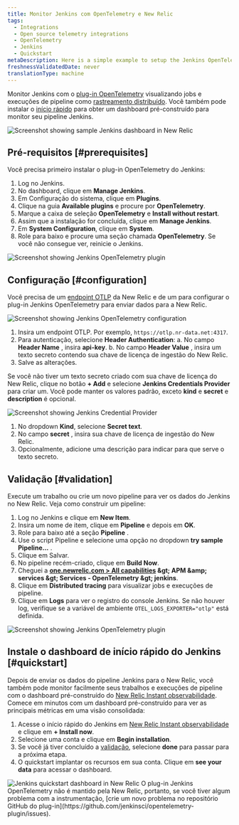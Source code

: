 ```yaml
---
title: Monitor Jenkins com OpenTelemetry e New Relic
tags:
  - Integrations
  - Open source telemetry integrations
  - OpenTelemetry
  - Jenkins
  - Quickstart
metaDescription: Here is a simple example to setup the Jenkins OpenTelemetry plugin to send data to New Relic.
freshnessValidatedDate: never
translationType: machine
---
```


Monitor Jenkins com o [plug-in OpenTelemetry](https://plugins.jenkins.io/opentelemetry) visualizando jobs e execuções de pipeline como [rastreamento distribuído](/docs/distributed-tracing/concepts/introduction-distributed-tracing). Você também pode instalar o [início rápido](https://newrelic.com/instant-observability/jenkins) para obter um dashboard pré-construído para monitor seu pipeline Jenkins.

<img title="Screenshot showing sample Jenkins dashboard in New Relic" alt="Screenshot showing sample Jenkins dashboard in New Relic" src="/images/opentelemetry_screenshot-full_jenkins-05.webp" />

## Pré-requisitos [#prerequisites]

Você precisa primeiro instalar o plug-in OpenTelemetry do Jenkins:

1. Log no Jenkins.
2. No dashboard, clique em <DNT>**Manage Jenkins**</DNT>.
3. Em Configuração do sistema, clique em <DNT>**Plugins**</DNT>.
4. Clique na guia <DNT>**Available plugins**</DNT> e procure por <DNT>**OpenTelemetry**</DNT>.
5. Marque a caixa de seleção <DNT>**OpenTelemetry**</DNT> e <DNT>**Install without restart**</DNT>.
6. Assim que a instalação for concluída, clique em <DNT>**Manage Jenkins**</DNT>.
7. Em <DNT>**System Configuration**</DNT>, clique em <DNT>**System**</DNT>.
8. Role para baixo e procure uma seção chamada <DNT>**OpenTelemetry**</DNT>. Se você não consegue ver, reinicie o Jenkins.

<img title="Screenshot showing Jenkins OpenTelemetry plugin" alt="Screenshot showing Jenkins OpenTelemetry plugin" src="/images/opentelemetry_screenshot-full_jenkins-01.webp" />

## Configuração [#configuration]

Você precisa de um [endpoint OTLP](/docs/more-integrations/open-source-telemetry-integrations/opentelemetry/opentelemetry-setup/#note-endpoints) da New Relic e de um <InlinePopover type="licenseKey" />para configurar o plug-in Jenkins OpenTelemetry para enviar dados para a New Relic.

<img title="Screenshot showing Jenkins OpenTelemetry configuration" alt="Screenshot showing Jenkins OpenTelemetry configuration" src="/images/opentelemetry_screenshot-full_integrations-jenkins-02.webp" />

1. Insira um endpoint OTLP. Por exemplo, `https://otlp.nr-data.net:4317`.
2. Para autenticação, selecione <DNT>**Header Authentication**</DNT>: a. No campo <DNT>**Header Name**</DNT> , insira <DNT>**api-key**</DNT>. b. No campo <DNT>**Header Value**</DNT> , insira um texto secreto contendo sua chave de licença de ingestão do New Relic.
3. Salve as alterações.

Se você não tiver um texto secreto criado com sua chave de licença do New Relic, clique no botão <DNT>**+ Add**</DNT> e selecione <DNT>**Jenkins Credentials Provider**</DNT> para criar um. Você pode manter os valores padrão, exceto <DNT>**kind**</DNT> e <DNT>**secret**</DNT> e <DNT>**description**</DNT> é opcional.

<img title="Screenshot showing Jenkins Credential Provider" alt="Screenshot showing Jenkins Credential Provider" src="/images/opentelemetry_screenshot-full_integrations-jenkins-03.webp" />

1. No dropdown <DNT>**Kind**</DNT>, selecione <DNT>**Secret text**</DNT>.
2. No campo <DNT>**secret**</DNT> , insira sua chave de licença de ingestão do New Relic.
3. Opcionalmente, adicione uma descrição para indicar para que serve o texto secreto.

## Validação [#validation]

Execute um trabalho ou crie um novo pipeline para ver os dados do Jenkins no New Relic. Veja como construir um pipeline:

1. Log no Jenkins e clique em <DNT>**New Item**</DNT>.
2. Insira um nome de item, clique em <DNT>**Pipeline**</DNT> e depois em <DNT>**OK**</DNT>.
3. Role para baixo até a seção <DNT>**Pipeline**</DNT> .
4. Use o script Pipeline e selecione uma opção no dropdown <DNT>**try sample Pipeline...**</DNT> .
5. Clique em Salvar.
6. No pipeline recém-criado, clique em <DNT>**Build Now**</DNT>.
7. Cheguei a <DNT>**[one.newrelic.com &gt; All capabilities](https://one.newrelic.com/all-capabilities) &amp;gt; APM &amp;amp; services &amp;gt; Services - OpenTelemetry &amp;gt; jenkins**</DNT>.
8. Clique em <DNT>**Distributed tracing**</DNT> para visualizar jobs e execuções de pipeline.
9. Clique em <DNT>**Logs**</DNT> para ver o registro do console Jenkins. Se não houver log, verifique se a variável de ambiente `OTEL_LOGS_EXPORTER="otlp"` está definida.

<img title="Screenshot showing Jenkins OpenTelemetry plugin" alt="Screenshot showing Jenkins OpenTelemetry plugin" src="/images/opentelemetry_screenshot-full_opentelemetry-jenkins-04.webp" />

## Instale o dashboard de início rápido do Jenkins [#quickstart]

Depois de enviar os dados do pipeline Jenkins para o New Relic, você também pode monitor facilmente seus trabalhos e execuções de pipeline com o dashboard pré-construído do [New Relic Instant observabilidade](http://newrelic.com/instant-observability). Comece em minutos com um dashboard pré-construído para ver as principais métricas em uma visão consolidada:

1. Acesse o início rápido do Jenkins em [New Relic Instant observabilidade](https://newrelic.com/instant-observability/jenkins) e clique em <DNT>**+ Install now**</DNT>.
2. Selecione uma conta e clique em <DNT>**Begin installation**</DNT>.
3. Se você já tiver concluído a [validação](#validation), selecione <DNT>**done**</DNT> para passar para a próxima etapa.
4. O quickstart implantar os recursos em sua conta. Clique em <DNT>**see your data**</DNT> para acessar o dashboard.

<img title="Jenkins quickstart dashboard in New Relic" alt="Jenkins quickstart dashboard in New Relic" src="/images/opentelemetry_screenshot-full_jenkins-05.webp" />

<Callout variant="important">
  O plug-in Jenkins OpenTelemetry não é mantido pela New Relic, portanto, se você tiver algum problema com a instrumentação, [crie um novo problema no repositório GitHub do plug-in](https://github.com/jenkinsci/opentelemetry-plugin/issues).
</Callout>

<InstallFeedback />